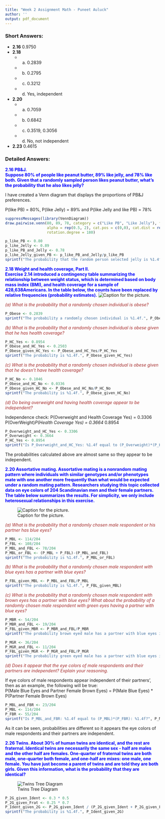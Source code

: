 ```yaml
---
title: "Week 2 Assignment Math - Puneet Auluck"
author: ''
output: pdf_document
---
```


### Short Answers:

* **2.16** 0.9750
* **2.18**
    + (a) 0.2839
    + (b) 0.2795
    + (c) 0.3212
    + (d) Yes, independent
* **2.20**
    + (a) 0.7059
    + (b) 0.6842
    + (c) 0.3519, 0.3056
    + (d) No, not independent
* **2.23** 0.4615

### Detailed Answers:
<span style="color:blue">**2.16 PB&J.  
Suppose 80% of people like peanut butter, 89% like jelly, and 78% like both. Given that a randomly sampled person likes peanut butter, what's the probability that he also likes jelly?**</span><br>

I have created a Venn diagram that displays the proportions of PB&J preferences.  

P(like PB) = 80%, P(like Jelly) = 89% and P(like Jelly and like PB) = 78%

```r
suppressMessages(library(VennDiagram))
draw.pairwise.venn(80, 89, 78, category = c("Like PB", "Like Jelly"), fill = c("light blue", "yellow"), 
                   alpha = rep(0.5, 2), cat.pos = c(0,0), cat.dist = rep(0.025, 2), scaled = FALSE, 
                   rotation.degree = 180)
```



```r
p_like_PB <- 0.80
p_like_Jelly <- 0.89
p_like_PB_and_Jelly <- 0.78
p_like_Jelly_given_PB <- p_like_PB_and_Jelly/p_like_PB
sprintf("The probability that the random person selected jelly is %1.4f.", p_like_Jelly_given_PB)
```



<span style="color:blue">**2.18 Weight and health coverage, Part II.  
Exercise 2.14 introduced a contingency table summarizing the relationship between weight status, which is determined based on body mass index (BMI), and health coverage for a sample of 428,638Americans. In the table below, the counts have been replaced by relative frequencies (probability estimates).**</span>
![Caption for the picture.](C:\Users\Minnie\Desktop\weight.png)

<span style="color:brown">*(a) What is the probability that a randomly chosen individual is obese?*</span>

```r
P_Obese <- 0.2839
sprintf("The probability a randomly chosen individual is %1.4f.", P_Obese)
```



<span style="color:brown">*(b) What is the probability that a randomly chosen individual is obese given that he has health coverage?*</span>
```r
P_HC_Yes <- 0.8954
P_Obese_and_HC_Yes <- 0.2503
P_Obese_given_HC_Yes <- P_Obese_and_HC_Yes/P_HC_Yes
sprintf("The probability is %1.4f.", P_Obese_given_HC_Yes)
```
 


<span style="color:brown">*(c) What is the probability that a randomly chosen individual is obese given that he doesn't have health coverage?*</span>
```r
P_HC_No <- 0.1046
P_Obese_and_HC_No <- 0.0336
P_Obese_given_HC_No <- P_Obese_and_HC_No/P_HC_No
sprintf("The probability is %1.4f.", P_Obese_given_HC_No)
```



<span style="color:brown">*(d) Do being overweight and having health coverage appear to be independent?*</span>

Independence check:
P(Overweight and Health Coverage Yes) = 0.3306
P(OverWeight)*P(Health Coverage Yes) = 0.3664 * 0.8954
```r
P_Overweight_and_HC_Yes <- 0.3306
P_Overweight <- 0.3664
P_HC_Yes <- 0.8954
sprintf("Is P_Overweight_and_HC_Yes: %1.4f equal to (P_Overweight)*(P_HC_Yes): %1.4f?", P_Overweight_and_HC_Yes, P_Overweight*P_HC_Yes)

```

The probabilities calculated above are almost same so they appear to be independent.


<span style="color:blue">**2.20 Assortative mating.
Assortative mating is a nonrandom mating pattern where individuals with similar genotypes and/or phenotypes mate with one another more frequently than what would be expected under a random mating pattern. Researchers studying this topic collected data on eye colors of 204 Scandinavian men and their female partners. The table below summarizes the results. For simplicity, we only include heterosexual relationships in this exercise.**</span>

![Caption for the picture.](C:\Users\Minnie\Desktop\mating.png)

<span style="color:brown">*(a) What is the probability that a randomly chosen male respondent or his partner has blue eyes?*</span>

```r
P_MBL <- 114/204
P_FBL <- 108/204
P_MBL_and_FBL <- 78/204
P_MBL_or_FBL <- (P_MBL + P_FBL)-(P_MBL_and_FBL)
sprintf("The probability is %1.4f.", P_MBL_or_FBL)
```


<span style="color:brown">*(b) What is the probability that a randomly chosen male respondent with blue eyes has a partner with blue eyes?*</span>
```r
P_FBL_given_MBL <- P_MBL_and_FBL/P_MBL
sprintf("The probability is %1.4f.", P_FBL_given_MBL)
```

<span style="color:brown">*(c) What is the probability that a randomly chosen male respondent with brown eyes has a partner with blue eyes? What about the probability of a randomly chosen male respondent with green eyes having a partner with blue eyes?*</span>

```r
P_MBR <- 54/204
P_MBR_and_FBL <- 19/204
P_FBL_given_MBR <- P_MBR_and_FBL/P_MBR
sprintf("The probability brown eyed male has a partner with blue eyes is %1.4f.", P_FBL_given_MBR)

P_MGR <- 36/204
P_MGR_and_FBL <- 11/204
P_FBL_given_MGR <- P_MGR_and_FBL/P_MGR
sprintf("The probability green eyed male has a partner with blue eyes is %1.4f.", P_FBL_given_MGR)
```

<span style="color:brown">*(d) Does it appear that the eye colors of male respondents and their partners are independent? Explain your reasoning.*</span>

If eye colors of male respondents appear independent of their partners', then as an example, the following will be true: <br>
P(Male Blue Eyes and Partner Female Brown Eyes) = P(Male Blue Eyes) * P(Partner Female Brown Eyes)


```r
P_MBL_and_FBR <- 23/204
P_MBL <- 114/204
P_FBR <- 55/204
sprintf("Is P_MBL_and_FBR: %1.4f equal to (P_MBL)*(P_FBR): %1.4f?", P_MBL_and_FBR, P_MBL * P_FBR)
```

As it can be seen, probabilities are different so it appears the eye colors of male respondents and their partners are independent.

<span style="color:blue">**2.26 Twins.
About 30% of human twins are identical, and the rest are fraternal. Identical twins are necessarily the same sex - half are males and the other half are females. One-quarter of fraternal twins are both male, one-quarter both female, and one-half are mixes: one male, one female. You have just become a parent of twins and are told they are both girls. Given this information, what is the probability that they are identical?**</span>

![Twins Tree Diagram](C:\Users\Minnie\Desktop\Twins.png)

```r
P_2G_given_Ident <- 0.3 * 0.5
P_2G_given_Frat <- 0.25 * 0.7
P_Ident_given_2G <- P_2G_given_Ident / (P_2G_given_Ident + P_2G_given_Frat)
sprintf("The probability is %1.4f.", P_Ident_given_2G)
```
